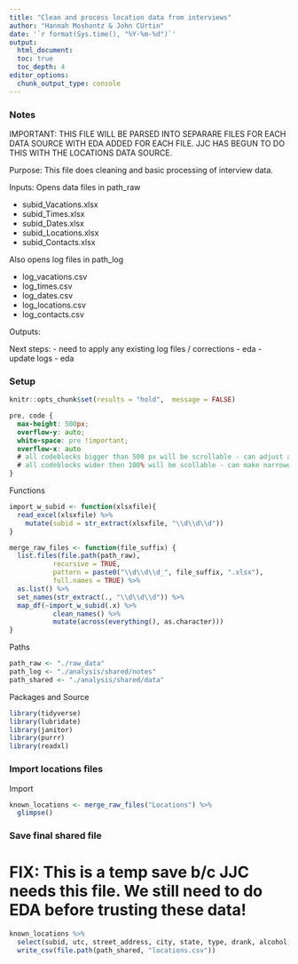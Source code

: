 ```yaml
---
title: "Clean and process location data from interviews"
author: "Hannah Moshontz & John CUrtin"
date: '`r format(Sys.time(), "%Y-%m-%d")`'
output: 
  html_document:
  toc: true 
  toc_depth: 4
editor_options: 
  chunk_output_type: console
---
```

  
### Notes
IMPORTANT:  THIS FILE WILL BE PARSED INTO SEPARARE FILES FOR EACH DATA SOURCE WITH 
EDA ADDED FOR EACH FILE.  JJC HAS BEGUN TO DO THIS WITH THE LOCATIONS DATA SOURCE.


Purpose: This file does cleaning and basic processing of interview data.

Inputs:  Opens data files in path_raw

* subid_Vacations.xlsx
* subid_Times.xlsx
* subid_Dates.xlsx
* subid_Locations.xlsx
* subid_Contacts.xlsx

Also opens log files in path_log

* log_vacations.csv
* log_times.csv
* log_dates.csv
* log_locations.csv
* log_contacts.csv

Outputs: 

Next steps:
- need to apply any existing log files / corrections
- eda 
- update logs
- eda

### Setup
```r
knitr::opts_chunk$set(results = "hold",  message = FALSE)
```


```css
pre, code {
  max-height: 500px;
  overflow-y: auto;
  white-space: pre !important; 
  overflow-x: auto
  # all codeblocks bigger than 500 px will be scrollable - can adjust as needed
  # all codeblocks wider then 100% will be scollable - can make narrower with max-width: 50% or similar
}
```

Functions
```r
import_w_subid <- function(xlsxfile){
  read_excel(xlsxfile) %>% 
    mutate(subid = str_extract(xlsxfile, "\\d\\d\\d"))
}

merge_raw_files <- function(file_suffix) {
  list.files(file.path(path_raw), 
           recursive = TRUE,
           pattern = paste0("\\d\\d\\d_", file_suffix, ".xlsx"),
           full.names = TRUE) %>% 
  as.list() %>% 
  set_names(str_extract(., "\\d\\d\\d")) %>% 
  map_df(~import_w_subid(.x) %>% 
           clean_names() %>% 
           mutate(across(everything(), as.character)))
}
```


Paths 
```r
path_raw <- "./raw_data"
path_log <- "./analysis/shared/notes"
path_shared <- "./analysis/shared/data"
```

Packages and Source
```r
library(tidyverse)
library(lubridate)
library(janitor)
library(purrr)
library(readxl)
```

### Import locations files
Import
```r
known_locations <- merge_raw_files("Locations") %>% 
  glimpse()
```




### Save final shared file

# FIX: This is a temp save b/c JJC needs this file.   We still need to do EDA before trusting these data!
```r
known_locations %>% 
  select(subid, utc, street_address, city, state, type, drank, alcohol, emotion, risk, avoid, vacation, lat, long) %>%   #added by JJC b.c of prob with extra columns
  write_csv(file.path(path_shared, "locations.csv"))
```
